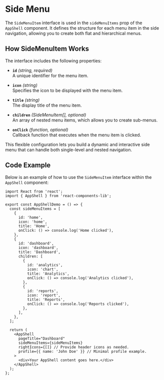 
<Meta title="Organisms/AppShell/Side Menu" component={AppShell} />

# Side Menu

The `SideMenuItem` interface is used in the `sideMenuItems` prop of the `AppShell` component. It defines the structure for each menu item in the side navigation, allowing you to create both flat and hierarchical menus.

## How SideMenuItem Works

The interface includes the following properties:

- **`id`** *(string, required)*  
  A unique identifier for the menu item.

- **`icon`** *(string)*  
  Specifies the icon to be displayed with the menu item.

- **`title`** *(string)*  
  The display title of the menu item.

- **`children`** *(SideMenuItem[], optional)*  
  An array of nested menu items, which allows you to create sub-menus.

- **`onClick`** *(function, optional)*  
  Callback function that executes when the menu item is clicked.

This flexible configuration lets you build a dynamic and interactive side menu that can handle both single-level and nested navigation.

## Code Example

Below is an example of how to use the `SideMenuItem` interface within the `AppShell` component:

```tsx
import React from 'react';
import { AppShell } from 'react-components-lib';

export const AppShellDemo = () => {
  const sideMenuItems = [
    {
      id: 'home',
      icon: 'home',
      title: 'Home',
      onClick: () => console.log('Home clicked'),
    },
    {
      id: 'dashboard',
      icon: 'dashboard',
      title: 'Dashboard',
      children: [
        {
          id: 'analytics',
          icon: 'chart',
          title: 'Analytics',
          onClick: () => console.log('Analytics clicked'),
        },
        {
          id: 'reports',
          icon: 'report',
          title: 'Reports',
          onClick: () => console.log('Reports clicked'),
        },
      ],
    },
  ];

  return (
    <AppShell
      pageTitle="Dashboard"
      sideMenuItems={sideMenuItems}
      rightIcons={[]} // Provide header icons as needed.
      profile={{ name: 'John Doe' }} // Minimal profile example.
    >
      <div>Your AppShell content goes here.</div>
    </AppShell>
  );
};
